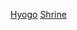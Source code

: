 {{日本行政區劃分類導航|神社}}
{{Commonscat|Shrines in Hyogo prefecture}}
[[Category:日本各都道府縣神社|Hyogo]]
[[Category:兵庫縣宗教場所|Shrine]]